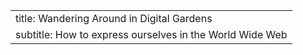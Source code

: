 ---
title: Wandering Around in Digital Gardens
subtitle: How to express ourselves in the World Wide Web
---